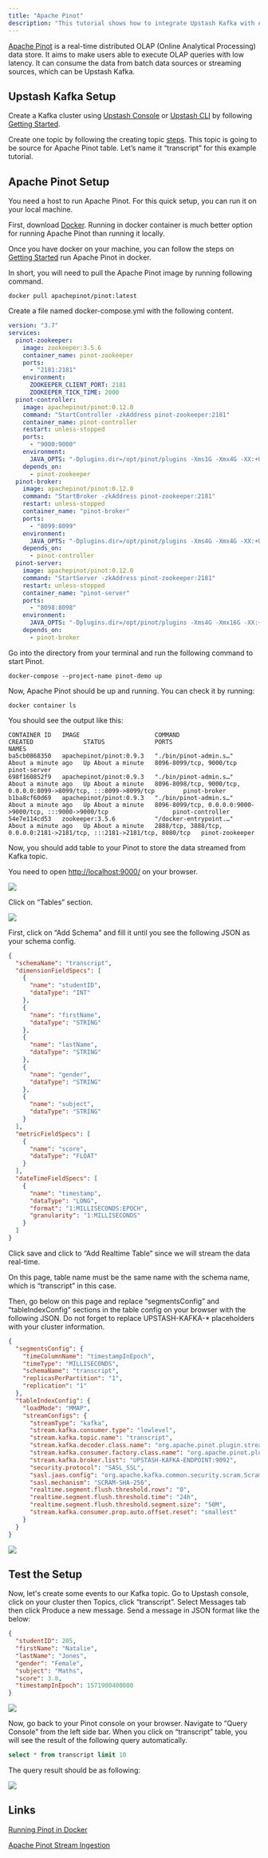 ```yaml
---
title: "Apache Pinot"
description: "This tutorial shows how to integrate Upstash Kafka with Apache Pinot"
---
```


[Apache Pinot](https://pinot.apache.org/) is a real-time distributed OLAP
(Online Analytical Processing) data store. It aims to make users able to execute
OLAP queries with low latency. It can consume the data from batch data sources
or streaming sources, which can be Upstash Kafka.

## Upstash Kafka Setup

Create a Kafka cluster using
[Upstash Console](https://console.upstash.com/kafka) or
[Upstash CLI](https://github.com/upstash/cli) by following
[Getting Started](https://docs.upstash.com/kafka).

Create one topic by following the creating topic
[steps](https://docs.upstash.com/kafka#create-a-topic). This topic is going to
be source for Apache Pinot table. Let’s name it “transcript” for this example
tutorial.

## Apache Pinot Setup

You need a host to run Apache Pinot. For this quick setup, you can run it on
your local machine.

First, download [Docker](https://www.docker.com/). Running in docker container
is much better option for running Apache Pinot than running it locally.

Once you have docker on your machine, you can follow the steps on
[Getting Started](https://docs.pinot.apache.org/basics/getting-started/running-pinot-in-docker)
run Apache Pinot in docker.

In short, you will need to pull the Apache Pinot image by running following
command.

```
docker pull apachepinot/pinot:latest
```

Create a file named docker-compose.yml with the following content.

```yml
version: "3.7"
services:
  pinot-zookeeper:
    image: zookeeper:3.5.6
    container_name: pinot-zookeeper
    ports:
      - "2181:2181"
    environment:
      ZOOKEEPER_CLIENT_PORT: 2181
      ZOOKEEPER_TICK_TIME: 2000
  pinot-controller:
    image: apachepinot/pinot:0.12.0
    command: "StartController -zkAddress pinot-zookeeper:2181"
    container_name: pinot-controller
    restart: unless-stopped
    ports:
      - "9000:9000"
    environment:
      JAVA_OPTS: "-Dplugins.dir=/opt/pinot/plugins -Xms1G -Xmx4G -XX:+UseG1GC -XX:MaxGCPauseMillis=200 -Xloggc:gc-pinot-controller.log"
    depends_on:
      - pinot-zookeeper
  pinot-broker:
    image: apachepinot/pinot:0.12.0
    command: "StartBroker -zkAddress pinot-zookeeper:2181"
    restart: unless-stopped
    container_name: "pinot-broker"
    ports:
      - "8099:8099"
    environment:
      JAVA_OPTS: "-Dplugins.dir=/opt/pinot/plugins -Xms4G -Xmx4G -XX:+UseG1GC -XX:MaxGCPauseMillis=200 -Xloggc:gc-pinot-broker.log"
    depends_on:
      - pinot-controller
  pinot-server:
    image: apachepinot/pinot:0.12.0
    command: "StartServer -zkAddress pinot-zookeeper:2181"
    restart: unless-stopped
    container_name: "pinot-server"
    ports:
      - "8098:8098"
    environment:
      JAVA_OPTS: "-Dplugins.dir=/opt/pinot/plugins -Xms4G -Xmx16G -XX:+UseG1GC -XX:MaxGCPauseMillis=200 -Xloggc:gc-pinot-server.log"
    depends_on:
      - pinot-broker
```

Go into the directory from your terminal and run the following command to start
Pinot.

```
docker-compose --project-name pinot-demo up
```

Now, Apache Pinot should be up and running. You can check it by running:

```
docker container ls
```

You should see the output like this:

```
CONTAINER ID   IMAGE                     COMMAND                  CREATED              STATUS              PORTS                                                                     NAMES
ba5cb0868350   apachepinot/pinot:0.9.3   "./bin/pinot-admin.s…"   About a minute ago   Up About a minute   8096-8099/tcp, 9000/tcp                                                   pinot-server
698f160852f9   apachepinot/pinot:0.9.3   "./bin/pinot-admin.s…"   About a minute ago   Up About a minute   8096-8098/tcp, 9000/tcp, 0.0.0.0:8099->8099/tcp, :::8099->8099/tcp        pinot-broker
b1ba8cf60d69   apachepinot/pinot:0.9.3   "./bin/pinot-admin.s…"   About a minute ago   Up About a minute   8096-8099/tcp, 0.0.0.0:9000->9000/tcp, :::9000->9000/tcp                  pinot-controller
54e7e114cd53   zookeeper:3.5.6           "/docker-entrypoint.…"   About a minute ago   Up About a minute   2888/tcp, 3888/tcp, 0.0.0.0:2181->2181/tcp, :::2181->2181/tcp, 8080/tcp   pinot-zookeeper
```

Now, you should add table to your Pinot to store the data streamed from Kafka
topic.

You need to open [http://localhost:9000/](http://localhost:9000/) on your
browser.

<Frame>
  <img src="/img/pinot/pinot-opened.png" />
</Frame>

Click on “Tables” section.

<Frame>
  <img src="/img/pinot/table-page-opened.png" />
</Frame>

First, click on “Add Schema” and fill it until you see the following JSON as
your schema config.

```json
{
  "schemaName": "transcript",
  "dimensionFieldSpecs": [
    {
      "name": "studentID",
      "dataType": "INT"
    },
    {
      "name": "firstName",
      "dataType": "STRING"
    },
    {
      "name": "lastName",
      "dataType": "STRING"
    },
    {
      "name": "gender",
      "dataType": "STRING"
    },
    {
      "name": "subject",
      "dataType": "STRING"
    }
  ],
  "metricFieldSpecs": [
    {
      "name": "score",
      "dataType": "FLOAT"
    }
  ],
  "dateTimeFieldSpecs": [
    {
      "name": "timestamp",
      "dataType": "LONG",
      "format": "1:MILLISECONDS:EPOCH",
      "granularity": "1:MILLISECONDS"
    }
  ]
}
```

Click save and click to “Add Realtime Table” since we will stream the data
real-time.

On this page, table name must be the same name with the schema name, which is
“transcript” in this case.

Then, go below on this page and replace “segmentsConfig” and “tableIndexConfig”
sections in the table config on your browser with the following JSON. Do not
forget to replace UPSTASH-KAFKA-\* placeholders with your cluster information.

```json
{
  "segmentsConfig": {
    "timeColumnName": "timestampInEpoch",
    "timeType": "MILLISECONDS",
    "schemaName": "transcript",
    "replicasPerPartition": "1",
    "replication": "1"
  },
  "tableIndexConfig": {
    "loadMode": "MMAP",
    "streamConfigs": {
      "streamType": "kafka",
      "stream.kafka.consumer.type": "lowlevel",
      "stream.kafka.topic.name": "transcript",
      "stream.kafka.decoder.class.name": "org.apache.pinot.plugin.stream.kafka.KafkaJSONMessageDecoder",
      "stream.kafka.consumer.factory.class.name": "org.apache.pinot.plugin.stream.kafka20.KafkaConsumerFactory",
      "stream.kafka.broker.list": "UPSTASH-KAFKA-ENDPOINT:9092",
      "security.protocol": "SASL_SSL",
      "sasl.jaas.config": "org.apache.kafka.common.security.scram.ScramLoginModule required username=\"UPSTASH-KAFKA-USERNAME\" password=\"UPSTASH-KAFKA-PASSWORD\";",
      "sasl.mechanism": "SCRAM-SHA-256",
      "realtime.segment.flush.threshold.rows": "0",
      "realtime.segment.flush.threshold.time": "24h",
      "realtime.segment.flush.threshold.segment.size": "50M",
      "stream.kafka.consumer.prop.auto.offset.reset": "smallest"
    }
  }
}
```

<Frame>
  <img src="/img/pinot/table-created.png" />
</Frame>

## Test the Setup

Now, let's create some events to our Kafka topic. Go to Upstash console, click
on your cluster then Topics, click “transcript”. Select Messages tab then click
Produce a new message. Send a message in JSON format like the below:

```json
{
  "studentID": 205,
  "firstName": "Natalie",
  "lastName": "Jones",
  "gender": "Female",
  "subject": "Maths",
  "score": 3.8,
  "timestampInEpoch": 1571900400000
}
```

<Frame>
  <img src="/img/pinot/send-message.png" />
</Frame>

Now, go back to your Pinot console on your browser. Navigate to “Query Console”
from the left side bar. When you click on “transcript” table, you will see the
result of the following query automatically.

```sql
select * from transcript limit 10
```

The query result should be as following:

<Frame>
  <img src="/img/pinot/query-result.png" />
</Frame>

## Links

[Running Pinot in Docker](https://docs.pinot.apache.org/basics/getting-started/running-pinot-in-docker)

[Apache Pinot Stream Ingestion](https://docs.pinot.apache.org/basics/data-import/pinot-stream-ingestion)
